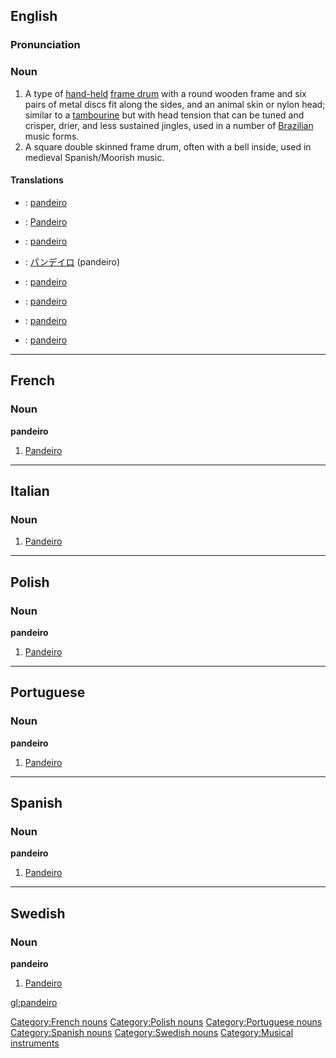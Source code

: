 {{see|Pandeiro}}
==English==
{{rfc}}
===Pronunciation===
{{IPAchar|pɐ̃ˈdejɾu}}

===Noun===
{{wikipedia}}
{{en-noun}}
# A type of [[hand-held]] [[frame drum]] with a round wooden frame and six pairs of metal discs fit along the sides, and an animal skin or nylon head; similar to a [[tambourine]] but with head tension that can be tuned and crisper, drier, and less sustained jingles, used in a number of [[Brazilian]] music forms.
# A square double skinned frame drum, often with a bell inside, used in medieval Spanish/Moorish music.

====Translations====
{{trans-top|a hand-held frame drum with a round wooden frame}}
{{trans-mid}}
{{trans-bottom}}

{{trans-top|a square double skinned frame drum}}
{{trans-mid}}
{{trans-bottom}}

{{checktrans-top}}
*{{ttbc|French}}: [[pandeiro#French|pandeiro]] {{m}}
*{{ttbc|German}}: [[Pandeiro]]
*{{ttbc|Italian}}: [[pandeiro#Italian|pandeiro]] {{m}}
*{{ttbc|Japanese}}: [[パンデイロ]] (pandeiro)
{{checktrans-mid}}
*{{ttbc|Polish}}: [[pandeiro#Polish|pandeiro]]
*{{ttbc|Portuguese}}: [[pandeiro#Portuguese|pandeiro]] {{m}}
*{{ttbc|Spanish}}: [[pandeiro#Spanish|pandeiro]] {{m}}
*{{ttbc|Swedish}}: [[pandeiro#Swedish|pandeiro]]
{{checktrans-bottom}}

----

==French==
===Noun===
{{wikipedia|lang=fr}}
'''pandeiro'''
# [[pandeiro#English|Pandeiro]]

[[Category:French nouns]]

----

==Italian==

===Noun===
{{wikipedia|lang=it}}
{{it-noun|pandeir|m|o|i}}

# [[pandeiro#English|Pandeiro]]

----

==Polish==
===Noun===
{{wikipedia|lang=pl}}
'''pandeiro'''
# [[pandeiro#English|Pandeiro]]

[[Category:Polish nouns]]

----

==Portuguese==
===Noun===
{{wikipedia|lang=pt}}
'''pandeiro'''
# [[pandeiro#English|Pandeiro]]

[[Category:Portuguese nouns]]

----

==Spanish==
===Noun===
'''pandeiro'''
# [[pandeiro#English|Pandeiro]]

[[Category:Spanish nouns]]

----

==Swedish==
===Noun===
{{wikipedia|lang=sv}}
'''pandeiro'''
# [[pandeiro#English|Pandeiro]]

[[Category:Swedish nouns]]


[[Category:Musical instruments]]

[[gl:pandeiro]]